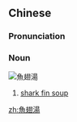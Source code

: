 {{also|鱼翅汤}}
==Chinese==
{{zh-forms|s=鱼翅汤|type=21}}

===Pronunciation===
{{zh-pron
|m=yúchìtāng
|c=jyu4 ci3 tong1
|cat=n
}}

===Noun===
[[Image:Chinese cuisine-Shark fin soup-01.jpg|thumb|魚翅湯]]
{{zh-noun}}

# [[shark fin soup]] {{gloss|Chinese soup made from shark fins}}

{{zh-cat|Foods}}

[[zh:魚翅湯]]